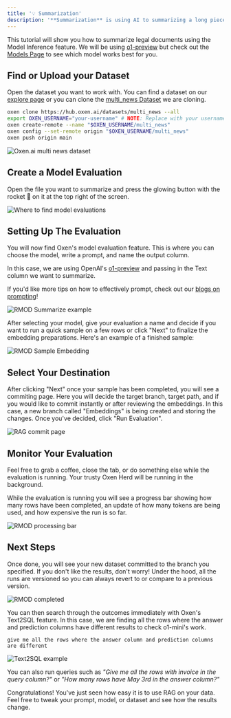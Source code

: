 ```yaml
---
title: '💡 Summarization'
description: '**Summarization** is using AI to summarizing a long piece of text. This is most commonly used with long legal documents, textbooks and educational texts, manuals, etc.'
---
```


This tutorial will show you how to summarize legal documents using the Model Inference feature. We will be using [o1-preview](https://www.oxen.ai/explore/models#openai) but check out the [Models Page](https://www.oxen.ai/explore/models) to see which model works best for you. 

## Find or Upload your Dataset

Open the dataset you want to work with. You can find a dataset on our [explore page](https://www.oxen.ai/explore) or you can clone the [multi_news Dataset](https://www.oxen.ai/datasets/multi_news) we are cloning.

```bash
oxen clone https://hub.oxen.ai/datasets/multi_news --all
export OXEN_USERNAME="your-username" # NOTE: Replace with your username
oxen create-remote --name "$OXEN_USERNAME/multi_news"
oxen config --set-remote origin "$OXEN_USERNAME/multi_news"
oxen push origin main
```

<img
  className="block"
  src="/images/multi_news_dataset.png"
  alt="Oxen.ai multi news dataset"
/>

## Create a Model Evaluation

Open the file you want to summarize and press the glowing button with the rocket 🚀 on it at the top right of the screen.


<img
  className="block"
  src="/images/rmod_button.png"
  alt="Where to find model evaluations"
/>

## Setting Up The Evaluation

You will now find Oxen's model evaluation feature. This is where you can choose the model, write a prompt, and name the output column.

In this case, we are using OpenAI's [o1-preview](https://www.oxen.ai/explore/models#openai) and passing in the Text column we want to summarize.

If you'd like more tips on how to effectively prompt, check out our [blogs on prompting](https://www.oxen.ai/blog/the-prompt-report-part-1-a-systematic-survey-of-prompting-techniques)!

<img
  className="block"
  src="/images/summarize_prompt.png"
  alt="RMOD Summarize example"
/>

After selecting your model, give your evaluation a name and decide if you want to run a quick sample on a few rows or click "Next" to finalize the embedding preparations. 
Here's an example of a finished sample:

<img
  className="block"
  src="/images/sample_emb.png"
  alt="RMOD Sample Embedding"
/>

## Select Your Destination

After clicking "Next" once your sample has been completed, you will see a commiting page. Here you will decide the target branch, target path, and if you would like to commit instantly or after reviewing the embeddings.
In this case, a new branch called "Embeddings" is being created and storing the changes. Once you've decided, click "Run Evaluation".

<img
  className="block"
  src="/images/saved_file_path.png"
  alt="RAG commit page"
/>

## Monitor Your Evaluation

Feel free to grab a coffee, close the tab, or do something else while the evaluation is running. Your trusty Oxen Herd will be running in the background.

While the evaluation is running you will see a progress bar showing how many rows have been completed, an update of how many tokens are being used, and how expensive the run is so far.


<img
  className="block"
  src="/images/rag_status.png"
  alt="RMOD processing bar"
/>

## Next Steps

Once done, you will see your new dataset committed to the branch you specified. If you don't like the results, don't worry! Under the hood, all the runs are versioned so you can always revert to or compare to a previous version.


<img
  className="block"
  src="/images/rag_final.png"
  alt="RMOD completed"
/>

You can then search through the outcomes immediately with Oxen's Text2SQL feature. In this case, we are finding all the rows where the answer and prediction columns have different results to check o1-mini's work.

```
give me all the rows where the answer column and prediction columns are different

```

<img
  className="block"
  src="/images/RAG_t2s.png"
  alt="Text2SQL example"
/>

You can also run queries such as *"Give me all the rows with invoice in the query column?"* or *"How many rows have May 3rd in the answer column?"*

Congratulations! You've just seen how easy it is to use RAG on your data. Feel free to tweak your prompt, model, or dataset and see how the results change.
